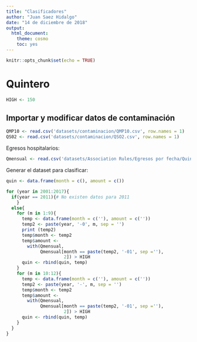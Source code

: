 ```yaml
---
title: "Clasificadores"
author: "Juan Saez Hidalgo"
date: "14 de diciembre de 2018"
output:
  html_document:
    theme: cosmo
    toc: yes
---
```


```r
knitr::opts_chunk$set(echo = TRUE)
```

# Quintero

```r
HIGH <- 150
```


## Importar y modificar datos de contaminación

```r
QMP10 <- read.csv('datasets/contaminacion/QMP10.csv', row.names = 1)
QS02 <- read.csv('datasets/contaminacion/QSO2.csv', row.names = 1)
```

Egresos hospitalarios:

```r
Qmensual <- read.csv('datasets/Association Rules/Egresos por fecha/QuinteroMensual', row.names = 1)
```

Generar el dataset para clasificar:

```r
quin <- data.frame(month = c(), amount = c())

for (year in 2001:2017){
  if(year == 2011){# No existen datos para 2011
    }
  else{
    for (m in 1:9){
      temp <- data.frame(month = c(''), amount = c(''))
      temp2 <- paste(year, '-0', m, sep = '')
      print (temp2)
      temp$month <- temp2
      temp$amount <- 
        with(Qmensual,
             Qmensual[month == paste(temp2, '-01', sep =''),
                      2]) > HIGH
      quin <- rbind(quin, temp)
    }
    for (m in 10:12){
      temp <- data.frame(month = c(''), amount = c(''))
      temp2 <- paste(year, '-', m, sep = '')
      temp$month <- temp2
      temp$amount <- 
        with(Qmensual,
             Qmensual[month == paste(temp2, '-01', sep =''),
                      2]) > HIGH
      quin <- rbind(quin, temp)
    }
  }
}
```


